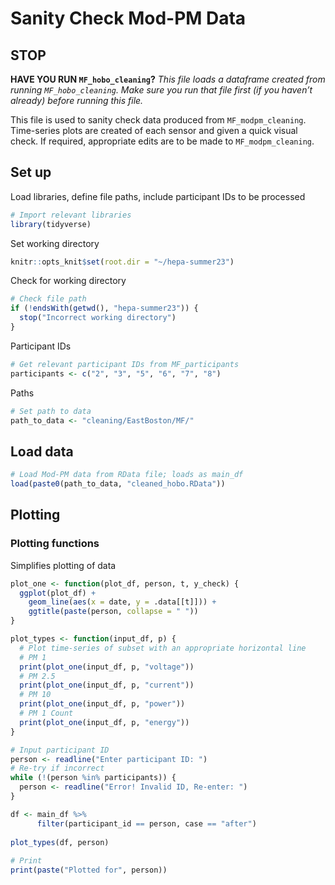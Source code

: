 # Sanity Check Mod-PM Data

## STOP

**HAVE YOU RUN `MF_hobo_cleaning`?**
*This file loads a dataframe created from running `MF_hobo_cleaning`. Make sure you run that file first (if you haven't already) before running this file.*

This file is used to sanity check data produced from `MF_modpm_cleaning`. Time-series plots are created of each sensor and given a quick visual check. If required, appropriate edits are to be made to `MF_modpm_cleaning`.

## Set up
Load libraries, define file paths, include participant IDs to be processed
```r
# Import relevant libraries
library(tidyverse)
```
Set working directory
```r
knitr::opts_knit$set(root.dir = "~/hepa-summer23")
```

Check for working directory
```r
# Check file path
if (!endsWith(getwd(), "hepa-summer23")) {
  stop("Incorrect working directory")
}
```
Participant IDs
```r
# Get relevant participant IDs from MF_participants
participants <- c("2", "3", "5", "6", "7", "8")
```

Paths
```r
# Set path to data
path_to_data <- "cleaning/EastBoston/MF/"
```


## Load data
```r
# Load Mod-PM data from RData file; loads as main_df
load(paste0(path_to_data, "cleaned_hobo.RData"))
```

## Plotting
### Plotting functions
Simplifies plotting of data
```r
plot_one <- function(plot_df, person, t, y_check) {
  ggplot(plot_df) +
    geom_line(aes(x = date, y = .data[[t]])) +
    ggtitle(paste(person, collapse = " "))
}
```

```r
plot_types <- function(input_df, p) {
  # Plot time-series of subset with an appropriate horizontal line
  # PM 1
  print(plot_one(input_df, p, "voltage"))
  # PM 2.5
  print(plot_one(input_df, p, "current"))
  # PM 10
  print(plot_one(input_df, p, "power"))
  # PM 1 Count
  print(plot_one(input_df, p, "energy"))
}
```


```r
# Input participant ID
person <- readline("Enter participant ID: ")
# Re-try if incorrect
while (!(person %in% participants)) {
  person <- readline("Error! Invalid ID, Re-enter: ")
}

df <- main_df %>%
      filter(participant_id == person, case == "after")
    
plot_types(df, person)
    
# Print
print(paste("Plotted for", person))

```